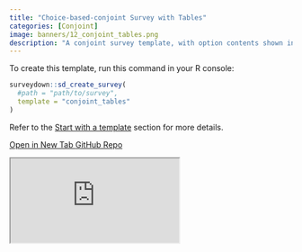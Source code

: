 ```yaml
---
title: "Choice-based-conjoint Survey with Tables"
categories: [Conjoint]
image: banners/12_conjoint_tables.png
description: "A conjoint survey template, with option contents shown in a table."
---
```


To create this template, run this command in your R console:

```r
surveydown::sd_create_survey(
  #path = "path/to/survey",
  template = "conjoint_tables"
)
```

Refer to the [Start with a template](/docs/getting-started.html#start-with-a-template) section for more details.

<div class="button-container">
  <a href="https://surveydown3.shinyapps.io/conjoint_tables/" class="template-button" target="_blank">
    <i class="fas fa-external-link-alt"></i> Open in New Tab
  </a>
  <a href="https://github.com/surveydown-dev/templates" class="template-button" target="_blank">
    <i class="fab fa-github"></i> GitHub Repo
  </a>
</div>

<div class="template-iframe-container">
<iframe src="https://surveydown3.shinyapps.io/conjoint_tables/" class="template-iframe"></iframe>
</div>